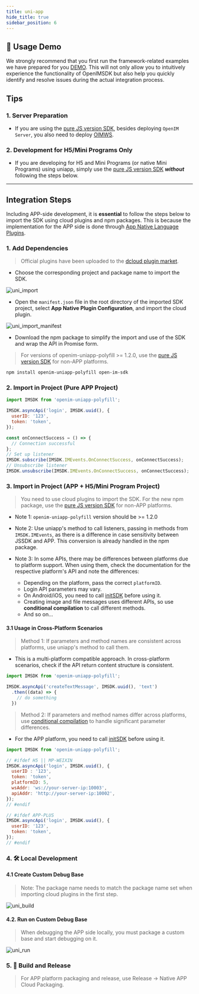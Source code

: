 ```yaml
---
title: uni-app
hide_title: true
sidebar_position: 6
---
```


## 🚀 Usage Demo
We strongly recommend that you first run the framework-related examples we have prepared for you [DEMO](https://github.com/openimsdk/open-im-uniapp-demo). This will not only allow you to intuitively experience the functionality of OpenIMSDK but also help you quickly identify and resolve issues during the actual integration process.

## Tips

### 1. Server Preparation

- If you are using the [pure JS version SDK](/sdks/quickstart/miniProgram), besides deploying `OpenIM Server`, you also need to deploy [OIMWS](https://github.com/openim-sigs/oimws).

### 2. Development for H5/Mini Programs Only

- If you are developing for H5 and Mini Programs (or native Mini Programs) using uniapp, simply use the [pure JS version SDK](/sdks/quickstart/miniProgram) ***without*** following the steps below.

---

## Integration Steps

Including APP-side development, it is **essential** to follow the steps below to import the SDK using cloud plugins and npm packages. This is because the implementation for the APP side is done through [App Native Language Plugins](https://uniapp.dcloud.net.cn/plugin/native-plugin.html).

### 1. Add Dependencies

> Official plugins have been uploaded to the [dcloud plugin market](https://ext.dcloud.net.cn/plugin?id=6577).

- Choose the corresponding project and package name to import the SDK.

![uni_import](./assets/uni_import.png)

- Open the `manifest.json` file in the root directory of the imported SDK project, select **App Native Plugin Configuration**, and import the cloud plugin.

![uni_import_manifest](./assets/uni_import_manifest.png)

- Download the npm package to simplify the import and use of the SDK and wrap the API in Promise form.

> For versions of openim-uniapp-polyfill >= 1.2.0, use the [pure JS version SDK](/sdks/quickstart/miniProgram) for non-APP platforms.

```bash
npm install openim-uniapp-polyfill open-im-sdk
```

### 2. Import in Project (Pure APP Project)

```javascript
import IMSDK from 'openim-uniapp-polyfill';

IMSDK.asyncApi('login', IMSDK.uuid(), {
  userID: '123',
  token: 'token',
});

const onConnectSuccess = () => {
  // Connection successful
};
// Set up listener
IMSDK.subscribe(IMSDK.IMEvents.OnConnectSuccess, onConnectSuccess);
// Unsubscribe listener
IMSDK.unsubscribe(IMSDK.IMEvents.OnConnectSuccess, onConnectSuccess);
```

### 3. Import in Project (APP + H5/Mini Program Project)

> You need to use cloud plugins to import the SDK. For the new npm package, use the [pure JS version SDK](/sdks/quickstart/miniProgram) for non-APP platforms.

- Note 1: `openim-uniapp-polyfill` version should be >= 1.2.0

- Note 2: Use uniapp's method to call listeners, passing in methods from `IMSDK.IMEvents`, as there is a difference in case sensitivity between JSSDK and APP. This conversion is already handled in the npm package.

- Note 3: In some APIs, there may be differences between platforms due to platform support. When using them, check the documentation for the respective platform's API and note the differences:
  - Depending on the platform, pass the correct `platformID`.
  - Login API parameters may vary.
  - On Android/iOS, you need to call [initSDK](/sdks/api/initialization/initSDK) before using it.
  - Creating image and file messages uses different APIs, so use **conditional compilation** to call different methods.
  - And so on...

#### 3.1 Usage in Cross-Platform Scenarios

> Method 1: If parameters and method names are consistent across platforms, use uniapp's method to call them.

- This is a multi-platform compatible approach. In cross-platform scenarios, check if the API return content structure is consistent.

```javascript
import IMSDK from 'openim-uniapp-polyfill';

IMSDK.asyncApi('createTextMessage', IMSDK.uuid(), 'text')
  .then((data) => {
    // do something
  })
```

> Method 2: If parameters and method names differ across platforms, use [conditional compilation](https://uniapp.dcloud.net.cn/tutorial/platform.html) to handle significant parameter differences.

- For the APP platform, you need to call [initSDK](/sdks/api/initialization/initSDK) before using it.

```javascript
import IMSDK from 'openim-uniapp-polyfill';

// #ifdef H5 || MP-WEIXIN
IMSDK.asyncApi('login', IMSDK.uuid(), {
  userID : '123',
  token: 'token',
  platformID: 5,
  wsAddr: 'ws://your-server-ip:10003',
  apiAddr: 'http://your-server-ip:10002',
});
// #endif

// #ifdef APP-PLUS
IMSDK.asyncApi('login', IMSDK.uuid(), {
  userID: '123',
  token: 'token',
});
// #endif
```

### 4. 🛠️ Local Development

#### 4.1 Create Custom Debug Base

> Note: The package name needs to match the package name set when importing cloud plugins in the first step.

![uni_build](./assets/uni_build.png)

#### 4.2. Run on Custom Debug Base

> When debugging the APP side locally, you must package a custom base and start debugging on it.

![uni_run](./assets/uni_run.png)

### 5. 🚀 Build and Release

> For APP platform packaging and release, use Release -> Native APP Cloud Packaging.